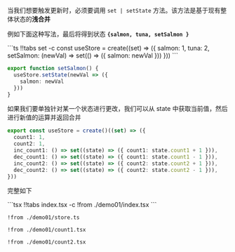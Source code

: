 

当我们想要触发更新时，必须要调用 `set | setState` 方法。该方法是基于现有整体状态的**浅合并**

例如下面这种写法，最后将得到状态 __`{salmon, tuna, setSalmon }`__

<CodeTabs>
```ts !!tabs set -c
const useStore = create((set) => ({
  salmon: 1,
  tuna: 2,
  setSalmon: (newVal) => set(() => ({ salmon: newVal }))
}))
```

```ts !!tabs setState -c
export function setSalmon() {
  useStore.setState(newVal => ({
    salmon: newVal
  }))
}
```
</CodeTabs>



如果我们要单独针对某一个状态进行更改，我们可以从 state 中获取当前值，然后进行新值的运算并返回合并

```ts store.ts -c
export const useStore = create()((set) => ({
  count1: 1,
  count2: 1,
  inc_count1: () => set((state) => ({ count1: state.count1 + 1 })),
  dec_count1: () => set((state) => ({ count1: state.count1 - 1 })),
  inc_count2: () => set((state) => ({ count2: state.count2 + 1 })),
  dec_count2: () => set((state) => ({ count2: state.count2 - 1 })),
}))
```

完整如下

<Demo01 />
<CodeTabs>
```tsx !!tabs index.tsx -c
!from ./demo01/index.tsx
```

```tsx !!tabs store.ts -c
!from ./demo01/store.ts
```

```tsx !!tabs count1.tsx -c
!from ./demo01/count1.tsx
```

```tsx !!tabs count2.tsx -c
!from ./demo01/count2.tsx
```
</CodeTabs>